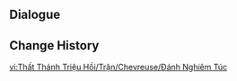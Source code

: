 {{Genius Invokation TCG Stage
|title        = Chevreuse: Serious
|type         = Serious Showdown
|group        = Invitation Board
|character    = Chevreuse
|requirement  = 7
|introduction = "Top-notch tactics. Very interesting. This is no longer so much training for the brain as it is a unique sort of 'wargame'"...<br>{{color|bp|Special Rule: "Chevreuse" starts with the Talent Card "Vanguard's Coordinated Tactics" equipped.}}
|objective_1  = Achieve victory
|reward_1     = Lucky Coin*1000
|lineup       = Chevreuse;Kuki Shinobu;Fischl
|action       = Rightful Reward;Rightful Reward;Elemental Resonance: High Voltage;Elemental Resonance: High Voltage;Tada!;Tada!;Rainbow Macarons;Rainbow Macarons;Mushroom Pizza;Mushroom Pizza;NRE;NRE;Veteran's Visage;Veteran's Visage;Marechaussee Hunter;Marechaussee Hunter;Strategize;Strategize;Dunyarzad;Dunyarzad;Chang the Ninth;Chang the Ninth;Chef Mao;Chef Mao;Teyvat Fried Egg;Teyvat Fried Egg;Vanguard's Coordinated Tactics;Vanguard's Coordinated Tactics;Fortress of Meropide;Fortress of Meropide
}}

==Dialogue==
{{Transclude|Genius Invokation TCG/Stage/Chevreuse|Serious Showdown}}

==Change History==
{{Change History|4.8}}

[[vi:Thất Thánh Triệu Hồi/Trận/Chevreuse/Đánh Nghiêm Túc]]